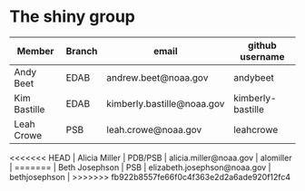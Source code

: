 # The shiny group {#group}

|   Member   | Branch  | email | github username |
|------------|---------|-------|-----------------|
| Andy Beet | EDAB | andrew.beet@noaa.gov | andybeet |
| Kim Bastille | EDAB | kimberly.bastille@noaa.gov | kimberly-bastille |
| Leah Crowe | PSB | leah.crowe@noaa.gov | leahcrowe |
<<<<<<< HEAD
| Alicia Miller | PDB/PSB | alicia.miller@noaa.gov | alomiller |
=======
| Beth Josephson | PSB | elizabeth.josephson@noaa.gov | bethjosephson |
>>>>>>> fb922b8557fe66f0c4f363e2d2a6ade920f12fc4


